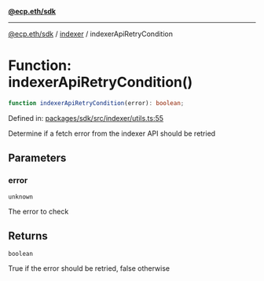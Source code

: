[**@ecp.eth/sdk**](../../index.mdx)

***

[@ecp.eth/sdk](/sdk-reference/index.mdx) / [indexer](/sdk-reference/indexer/index.mdx) / indexerApiRetryCondition

# Function: indexerApiRetryCondition()

```ts
function indexerApiRetryCondition(error): boolean;
```

Defined in: [packages/sdk/src/indexer/utils.ts:55](https://github.com/ecp-eth/comments-monorepo/blob/main/packages/sdk/src/indexer/utils.ts#L55)

Determine if a fetch error from the indexer API should be retried

## Parameters

### error

`unknown`

The error to check

## Returns

`boolean`

True if the error should be retried, false otherwise
